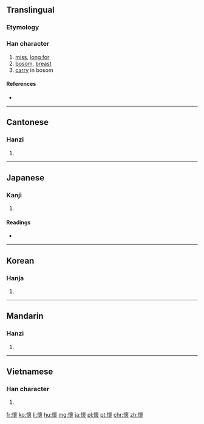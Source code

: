{{also|懐|怀}}
==Translingual==

===Etymology===
{{Han compound|心|褱|c1=s|c2=p|t1=heart|ls=psc}}

===Han character===
{{Han char|rn=61|rad=心|as=16|sn=19|four=9403<sub>2</sub>|canj=心卜田女 (PYWV)|ids=⿰[[忄]][[褱]]}}

# [[miss]], [[long for]]
# [[bosom]], [[breast]]
# [[carry]] in bosom

====References====
* {{Han ref|kx=0408.170|dkj=11456|dj=0749.150|hdz=42369.100|uh=61F7|ud=25079|bh=C368|bd=50024}}

----

==Cantonese==

===Hanzi===
{{yue-hanzi|jyut=waai4|y=waai4|sim=怀}}

# {{defn|lang=yue|sort=心16}}

----

==Japanese==

===Kanji===
{{ja-kanji|grade=|rs=心16}}

# {{defn|lang=ja|sort=心16}}

====Readings====
* {{ja-readings|on=[[かい]] (kai)|kun=[[なつく]] (natsuku), [[ふところ]] (futokoro)}}

----

==Korean==

===Hanja===
{{ko-hanja|hangeul=회|eumhun=|rv=hoe|mr=hoe|y=hoy}}

# {{defn|lang=ko|sort=心16}}

----

==Mandarin==

===Hanzi===
{{cmn-hanzi|sim=怀|pin=[[huái]] ([[huai2]])|wg=huai<sup>2</sup>}}

# {{defn|lang=cmn|sort=心16}}

----

==Vietnamese==

===Han character===
{{vi-hantu|[[hoài]]|rs=心16}}

# {{defn|lang=vi|sort=心16}}

[[fr:懷]]
[[ko:懷]]
[[li:懷]]
[[hu:懷]]
[[mg:懷]]
[[ja:懷]]
[[pl:懷]]
[[pt:懷]]
[[chr:懷]]
[[zh:懷]]